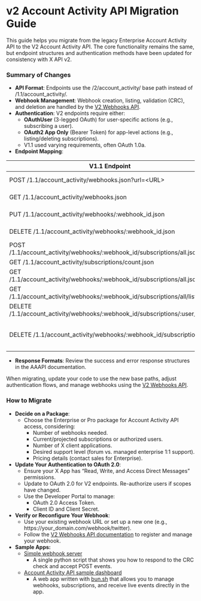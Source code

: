 # v2 Account Activity API Migration Guide

This guide helps you migrate from the legacy Enterprise Account Activity API to the V2 Account Activity API. The core functionality remains the same, but endpoint structures and authentication methods have been updated for consistency with X API v2.

### Summary of Changes

* **API Format**: Endpoints use the /2/account\_activity/ base path instead of /1.1/account\_activity/.  
* **Webhook Management**: Webhook creation, listing, validation (CRC), and deletion are handled by the [V2 Webhooks API](https://github.com/m-rosinsky/XWebhookTest/blob/main/app.py).  
* **Authentication**: V2 endpoints require either:  
  * **OAuthUser** (3-legged OAuth) for user-specific actions (e.g., subscribing a user).  
  * **OAuth2 App Only** (Bearer Token) for app-level actions (e.g., listing/deleting subscriptions).  
  * V1.1 used varying requirements, often OAuth 1.0a.  
* **Endpoint Mapping**:

| V1.1 Endpoint | V2 Equivalent / Action | Notes |
| ----- | ----- | ----- |
| POST /1.1/account\_activity/webhooks.json?url=\<URL\> | POST /2/webhooks | [Docs](https://docs.x.com/x-api/webhooks/introduction). Requires OAuth2AppOnly. |
| GET /1.1/account\_activity/webhooks.json | GET /2/webhooks | [Docs](https://docs.x.com/x-api/webhooks/introduction). Requires OAuth2AppOnly. |
| PUT /1.1/account\_activity/webhooks/:webhook\_id.json | PUT /2/webhooks/:webhook\_id | Triggers CRC. [Docs](https://docs.x.com/x-api/webhooks/introduction). Requires OAuth2AppOnly. |
| DELETE /1.1/account\_activity/webhooks/:webhook\_id.json | DELETE /2/webhooks/:webhook\_id | [Docs](https://docs.x.com/x-api/webhooks/introduction). Requires OAuth2AppOnly. |
| POST /1.1/account\_activity/webhooks/:webhook\_id/subscriptions/all.json | POST /2/account\_activity/webhooks/:webhook\_id/subscriptions/all | Requires OAuthUser. |
| GET /1.1/account\_activity/subscriptions/count.json | GET /2/account\_activity/subscriptions/count | Requires OAuth2AppOnly. |
| GET /1.1/account\_activity/webhooks/:webhook\_id/subscriptions/all.json | GET /2/account\_activity/webhooks/:webhook\_id/subscriptions/all | Requires OAuthUser. |
| GET /1.1/account\_activity/webhooks/:webhook\_id/subscriptions/all/list.json | GET /2/account\_activity/webhooks/:webhook\_id/subscriptions/all/list | Requires OAuth2AppOnly. |
| DELETE /1.1/account\_activity/webhooks/:webhook\_id/subscriptions/:user\_id/all | DELETE /2/account\_activity/webhooks/:webhook\_id/subscriptions/:user\_id/all | Requires OAuth2AppOnly. |
| DELETE /1.1/account\_activity/webhooks/:webhook\_id/subscriptions/all | Deprecated / No Direct Equivalent | Use individual deletes or remove the webhook via DELETE /2/webhooks/:webhook\_id. |

* **Response Formats**: Review the success and error response structures in the AAAPI documentation.

When migrating, update your code to use the new base paths, adjust authentication flows, and manage webhooks using the [V2 Webhooks API](https://docs.x.com/x-api/webhooks/introduction).

### How to Migrate

* **Decide on a Package**:  
  * Choose the Enterprise or Pro package for Account Activity API access, considering:  
    * Number of webhooks needed.  
    * Current/projected subscriptions or authorized users.  
    * Number of X client applications.  
    * Desired support level (forum vs. managed enterprise 1:1 support).  
    * Pricing details (contact sales for Enterprise).  
* **Update Your Authentication to OAuth 2.0**:  
  * Ensure your X App has “Read, Write, and Access Direct Messages” permissions.  
  * Update to OAuth 2.0 for V2 endpoints. Re-authorize users if scopes have changed.  
  * Use the Developer Portal to manage:  
    * OAuth 2.0 Access Token.  
    * Client ID and Client Secret.  
* **Verify or Reconfigure Your Webhook**:  
  * Use your existing webhook URL or set up a new one (e.g., https://your\_domain.com/webhook/twitter).  
  * Follow the [V2 Webhooks API documentation](https://docs.x.com/x-api/webhooks/introduction) to register and manage your webhook.  
* **Sample Apps:**  
  * [Simple webhook server](https://github.com/m-rosinsky/XWebhookTest/blob/main/app.py)  
    * A single python script that shows you how to respond to the CRC check and accept POST events.  
  * [Account Activity API sample dashboard](https://github.com/xdevplatform/account-activity-dashboard-enterprise/tree/master)  
    * A web app written with [bun.sh](http://bun.sh) that allows you to manage webhooks, subscriptions, and receive live events directly in the app.
